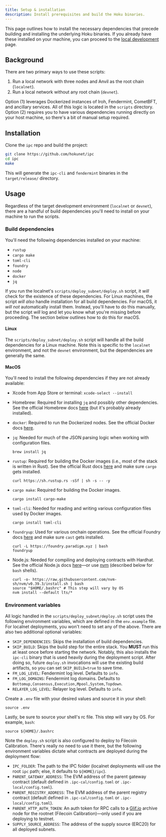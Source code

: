 ```yaml
---
title: Setup & installation
description: Install prerequisites and build the Hoku binaries.
---
```



This page outlines how to install the necessary dependencies that precede building and installing
the underlying Hoku binaries. If you already have these installed on your machine, you can proceed
to the [local development](/operators/local) page.

## Background

There are two primary ways to use these scripts:

1. Run a local network with three nodes and Anvil as the root chain (`localnet`).
2. Run a local network without any root chain (`devnet`).

Option (1) leverages Dockerized instances of Iroh, Fendermint, CometBFT, and ancillary services. All
of this logic is located in the `scripts` directory. Option (2) requires you to have various
dependencies running directly on your host machine, so there's a bit of manual setup required.

## Installation

Clone the `ipc` repo and build the project:

```sh
git clone https://github.com/hokunet/ipc
cd ipc
make
```

This will generate the `ipc-cli` and `fendermint` binaries in the `target/release/` directory.

## Usage

Regardless of the target development environment (`localnet` or `devnet`), there are a handful of
build dependencies you'll need to install on your machine to run the scripts.

### Build dependencies

You'll need the following dependencies installed on your machine:

- `rustup`
- `cargo make`
- `toml-cli`
- `foundry`
- `node`
- `docker`
- `jq`

If you run the localnet's `scripts/deploy_subnet/deploy.sh` script, it _will_ check for the
existence of these dependencies. For Linux machines, the script _will also_ handle installation for
all build dependencies. For macOS, it _will not_ automatically install them. Instead, you'll have to
do this manually, but the script _will_ log and let you know what you're missing before proceeding.
The section below outlines how to do this for macOS.

#### Linux

The `scripts/deploy_subnet/deploy.sh` script will handle all the build dependencies for a Linux
machine. Note this is specific to the `localnet` environment, and not the `devnet` environment, but
the dependencies are generally the same.

#### MacOS

You'll need to install the following dependencies if they are not already available:

- Xcode from App Store or terminal: `xcode-select --install`
- Homebrew: Required for installing `jq` and possibly other dependencies. See the official Homebrew
  docs [here](https://brew.sh/) (but it's probably already installed).
- `docker`: Required to run the Dockerized nodes. See the official Docker docs
  [here](https://docs.docker.com/desktop/install/mac-install).
- `jq`: Needed for much of the JSON parsing logic when working with configuration files.

  ```shell
  brew install jq
  ```

- `rustup`: Required for building the Docker images (i.e., most of the stack is written in Rust).
  See the official Rust docs [here](https://www.rust-lang.org/tools/install) and make sure `cargo`
  gets installed.

  ```shell
  curl https://sh.rustup.rs -sSf | sh -s -- -y
  ```

- `cargo make`: Required for building the Docker images.

  ```shell
  cargo install cargo-make
  ```

- `toml-cli`: Needed for reading and writing various configuration files used by Docker images.

  ```shell
  cargo install toml-cli
  ```

- `foundryup`: Used for various onchain operations. See the official Foundry docs
  [here](https://book.getfoundry.sh/getting-started/installation) and make sure `cast` gets
  installed.

  ```shell
  curl -L https://foundry.paradigm.xyz | bash
  foundryup
  ```

- Node.js: Needed for compiling and deploying contracts with Hardhat. See the official Node.js docs
  [here](https://nodejs.org/en/download)—or use [nvm](https://github.com/nvm-sh/nvm) (described
  below for `bash` shells).

  ```shell
  curl -o- https://raw.githubusercontent.com/nvm-sh/nvm/v0.39.3/install.sh | bash
  source "$HOME/.bashrc" # This step will vary by OS
  nvm install --default lts/*
  ```

### Environment variables

All logic handled in the `scripts/deploy_subnet/deploy.sh` script uses the following environment
variables, which are defined in the `env.example` file. For localnet deployments, you won't need to
set any of the above. There are also two additional optional variables:

- `SKIP_DEPENDENCIES`: Skips the installation of build dependencies.
- `SKIP_BUILD`: Skips the build step for the entire stack. You **MUST** run this at least once
  before starting the network. Notably, this also installs the `ipc-cli` binary that is used heavily
  during the deployment script. After doing so, future `deploy.sh` invocations will use the existing
  build artifacts, so you can set `SKIP_BUILD=true` to save time.
- `FM_LOG_LEVEL`: Fendermint log level. Defaults to `info`.
- `FM_LOG_DOMAINS`: Fendermint log domains. Defaults to
  `Bottomup,Consensus,Execution,Mpool,System,Topdown`.
- `RELAYER_LOG_LEVEL`: Relayer log level. Defaults to `info`.

Create a `.env` file with your desired values and source it in your shell:

```shell
source .env
```

Lastly, be sure to source your shell's rc file. This step will vary by OS. For example, `bash`:

```shell
source ${HOME}/.bashrc
```

Note the `deploy.sh` script is also configured to deploy to Filecoin Calibration. There's really no
need to use it there, but the following environment variables dictate what contracts are deployed
during the deployment flow:

- `IPC_FOLDER`: The path to the IPC folder (localnet deployments will use the root `ipc` path; else,
  it defaults to `${HOME}/ipc`).
- `PARENT_GATEWAY_ADDRESS`: The EVM address of the parent gateway contract (default defined in
  `.ipc-cal/config.toml` or `.ipc-local/config.toml`).
- `PARENT_REGISTRY_ADDRESS`: The EVM address of the parent registry contract (default defined in
  `.ipc-cal/config.toml` or `.ipc-local/config.toml`).
- `PARENT_HTTP_AUTH_TOKEN`: An auth token for RPC calls to a [Glif.io](https://api.node.glif.io/)
  archive node for the rootnet (Filecoin Calibration)—only used if you are deploying to testnet.
- `SUPPLY_SOURCE_ADDRESS`: The address of the supply source (ERC20) for all deployed subnets.
